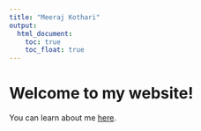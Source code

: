 ```yaml
---
title: "Meeraj Kothari"
output: 
  html_document:
    toc: true
    toc_float: true
---
```


# Welcome to my website! 

You can learn about me [here](about.html).

